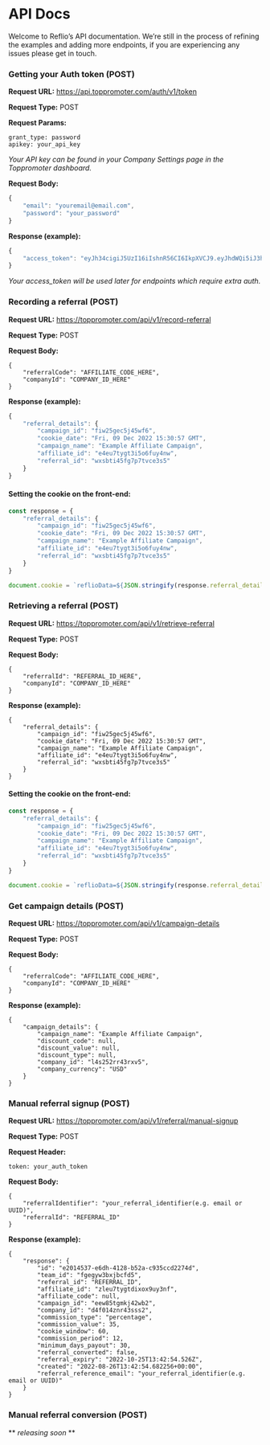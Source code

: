 # API Docs
Welcome to Reflio’s API documentation. We’re still in the process of refining the examples and adding more endpoints, if you are experiencing any issues please get in touch.

### Getting your Auth token (POST)
**Request URL:** https://api.toppromoter.com/auth/v1/token

**Request Type:** POST

**Request Params:**
```
grant_type: password
apikey: your_api_key
```

*Your API key can be found in your Company Settings page in the Toppromoter dashboard.*

**Request Body:**
```js
{
	"email": "youremail@email.com",
	"password": "your_password"
}
```

**Response (example):**
```js
{
    "access_token": "eyJh34cigiJ5UzI16iIshnR56CI6IkpXVCJ9.eyJhdWQi5iJ3hd4oZW40aDNhdGVkIiwiZXhwIjoxtjY2MjkwOTUxLCJzdWIiOiI0NT4jODhhNi0wMDDfLTgzNhMtYmR4NC00NTM2N2E02jE2MGQiLCJlbWFpbCI6InJpY2hpZStkb25rZXkzMzNAbWNpbHJveS5jbyIsDnBo425lIjoiIiwiYXBwX21ldGFkYXRhIjp7InByb3ZpZGVyIjDiZW1haWwiLCJwcm92aWRlcnMiOlsiZW1haWwiXX0sInVzZXJfbWV0YWRhdGEiOnt9LCJyb2xlIjoiYXV0aGVudGljYdRlZCIsInNlc3Npb25faWQiOiIxYTVkNzk4OC1lOTFhLTQ1M2dtYmU4OC0wMTBjMWEzYTkwDGQifQ.q8RmMyU32SjMbmh6YqV9rNbSyAeHpLg_UYRlHDlGSd"
}
```

*Your access_token will be used later for endpoints which require extra auth.*

### Recording a referral (POST)
**Request URL:** https://toppromoter.com/api/v1/record-referral 

**Request Type:** POST

**Request Body:**
```
{
	"referralCode": "AFFILIATE_CODE_HERE",
	"companyId": "COMPANY_ID_HERE"
}
```

**Response (example):**
```js
{
    "referral_details": {
        "campaign_id": "fiw25gec5j45wf6",
        "cookie_date": "Fri, 09 Dec 2022 15:30:57 GMT",
        "campaign_name": "Example Affiliate Campaign",
        "affiliate_id": "e4eu7tygt3i5o6fuy4nw",
        "referral_id": "wxsbti45fg7p7tvce3s5"
    }
}
```
#### Setting the cookie on the front-end:

```js 
const response = {
    "referral_details": {
        "campaign_id": "fiw25gec5j45wf6",
        "cookie_date": "Fri, 09 Dec 2022 15:30:57 GMT",
        "campaign_name": "Example Affiliate Campaign",
        "affiliate_id": "e4eu7tygt3i5o6fuy4nw",
        "referral_id": "wxsbti45fg7p7tvce3s5"
    }
}

document.cookie = `reflioData=${JSON.stringify(response.referral_details)}; expires=${response.referral_details.cookie_date}`;
```

### Retrieving a referral (POST)

**Request URL:** https://toppromoter.com/api/v1/retrieve-referral 

**Request Type:** POST

**Request Body:**
```
{
	"referralId": "REFERRAL_ID_HERE",
	"companyId": "COMPANY_ID_HERE"
}
```
**Response (example):**
```
{
    "referral_details": {
        "campaign_id": "fiw25gec5j45wf6",
        "cookie_date": "Fri, 09 Dec 2022 15:30:57 GMT",
        "campaign_name": "Example Affiliate Campaign",
        "affiliate_id": "e4eu7tygt3i5o6fuy4nw",
        "referral_id": "wxsbti45fg7p7tvce3s5"
    }
}
```
#### Setting the cookie on the front-end:
```js
const response = {
    "referral_details": {
        "campaign_id": "fiw25gec5j45wf6",
        "cookie_date": "Fri, 09 Dec 2022 15:30:57 GMT",
        "campaign_name": "Example Affiliate Campaign",
        "affiliate_id": "e4eu7tygt3i5o6fuy4nw",
        "referral_id": "wxsbti45fg7p7tvce3s5"
    }
}

document.cookie = `reflioData=${JSON.stringify(response.referral_details)}; expires=${response.referral_details.cookie_date}`;
```

### Get campaign details (POST)
**Request URL:** https://toppromoter.com/api/v1/campaign-details 

**Request Type:** POST

**Request Body:**
```
{
	"referralCode": "AFFILIATE_CODE_HERE",
	"companyId": "COMPANY_ID_HERE"
}
```
**Response (example):**
```
{
    "campaign_details": {
        "campaign_name": "Example Affiliate Campaign",
        "discount_code": null,
        "discount_value": null,
        "discount_type": null,
        "company_id": "l4s252rr43rxv5",
        "company_currency": "USD"
    }
}
```

### Manual referral signup (POST)

**Request URL:** https://toppromoter.com/api/v1/referral/manual-signup

**Request Type:** POST

**Request Header:**
```
token: your_auth_token
```
**Request Body:**
```
{
	"referralIdentifier": "your_referral_identifier(e.g. email or UUID)",
	"referralId": "REFERRAL_ID"
}
```
**Response (example):**
```
{
    "response": {
        "id": "e2014537-e6dh-4128-b52a-c935ccd2274d",
        "team_id": "fgegyw3bxjbcfd5",
        "referral_id": "REFERRAL_ID",
        "affiliate_id": "zleu7tygtdixox9uy3nf",
        "affiliate_code": null,
        "campaign_id": "eew85tgmkj42wb2",
        "company_id": "d4f014znr43sss2",
        "commission_type": "percentage",
        "commission_value": 35,
        "cookie_window": 60,
        "commission_period": 12,
        "minimum_days_payout": 30,
        "referral_converted": false,
        "referral_expiry": "2022-10-25T13:42:54.526Z",
        "created": "2022-08-26T13:42:54.682256+00:00",
        "referral_reference_email": "your_referral_identifier(e.g. email or UUID)"
    }
}
```

### Manual referral conversion (POST)

** *releasing soon* **